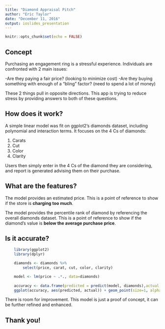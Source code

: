 ```yaml
---
title: "Diamond Appraisal Pitch"
author: "Eric Taylor"
date: "December 11, 2016"
output: ioslides_presentation
---
```


```r
knitr::opts_chunk$set(echo = FALSE)
```

## Concept

Purchasing an engagement ring is a stressful experience. Individuals are confronted with 2 main issues:

-Are they paying a fair price? (looking to minimize cost)
-Are they buying something with enough of a "bling" factor? (need to spend a lot of money)

These 2 things pull in opposite directions. This app is trying to reduce stress by providing answers to both of these questions.

## How does it work?

A simple linear model was fit on ggplot2's diamonds dataset, including polynomial and interaction terms. It focuses on the 4 Cs of diamonds:

1. Carats
2. Cut
3. Color
4. Clarity

Users then simply enter in the 4 Cs of the diamond they are considering, and report is generated advising them on their purchase.

## What are the features?

The model provides an estimated price. This is a point of reference to show if the store is **charging too much**.

The model provides the percentile rank of diamond by referencing the overall diamonds dataset. This is a point of reference to show if the diamond's value is **below the average purchase price**.

## Is it accurate?

```r
    library(ggplot2)
    library(dplyr)

    diamonds <- diamonds %>%
        select(price, carat, cut, color, clarity)

    model <- lm(price ~ .*., data=diamonds)
    
    accuracy <- data.frame(predicted = predict(model, diamonds),actual = diamonds$price)
    ggplot(accuracy, aes(predicted, actual)) + geom_point(size=1, alpha = 0.02) + geom_abline(intercept = 0, slope = 1)
```

There is room for improvement. This model is just a proof of concept, it can be further refined and enhanced.

## Thank you!